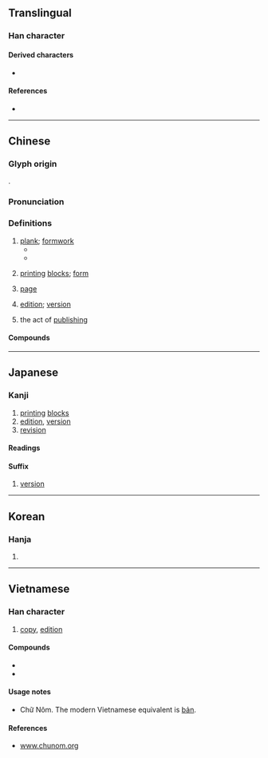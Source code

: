 {{character info}}
==Translingual==

===Han character===
{{Han char|rn=91|rad=片|as=04|sn=8|four=21047,22047|canj=LLHE,LNHE,XLNHE|ids=⿰片反}}

====Derived characters====
* {{l|mul|蝂}}

====References====
* {{Han ref|kx=0693.030|dkj=19817|dj=1106.030|hdz=32015.040|uh=7248|ud=29256|bh=AAA9|bd=43689}}

----

==Chinese==
{{zh-forms}}

===Glyph origin===
{{Han etym}}
{{Han compound|片|反|ls=psc|c1=s|c2=p}}.

===Pronunciation===
{{zh-pron
|m=bǎn
|c=baan2
|h=pfs=pán
|mn=ml,zp,tw:pán
|mn-t=bang2/boin2/bain2
|mn-t_note=bang2 - literary; boin2/bain2 - vernacular (boin2 - Chaozhou)
|w=2pe
|mc=y
|oc=y
|cat=n
}}

===Definitions===
{{zh-hanzi}}

# [[plank]]; [[formwork]] {{gloss|wooden [[slab]]s used for [[mold]]ing in [[rammed earth]] construction}}
#* {{zh-x|舜 發 於 畎-畝 之 中，^傅 ^說{yuè} 舉 於 版-築 之 間。|Shun rose from among the channelled fields. Fu Yue was called to office from the midst of his '''building frames'''.|ref=Mencius-L}}
#* {{zh-x|引 ^汾 水 灌 其 城，城 不 浸 者 三 版。|[The three armies] directed the water from River Fen to destroy the fortifications, which were submerged up to the third '''slab''' from the top.|ref=Shiji}}
# {{lb|zh|printing}} [[printing]] [[block]]s; [[form]]
#: {{zh-x|銅版|copper'''plate'''}}
#: {{zh-x|活字 版|movable type '''form'''}}
# {{lb|zh|by extension}} [[page]] {{gloss|of a [[newspaper]] or other [[media]]}}
#: {{zh-x|頭版 新聞|front-'''page''' news}}
#: {{zh-x|排版|to format a '''page'''; to [[typeset]]}}
#: {{zh-x|版面-費|{{w|article processing charge}} (literally, "'''page''' fee")}}
#: {{zh-x|㨴{kin2} 去 本 書 尾{mei5-1}二{ji6-2} 嗰 版。|Turn to the second last '''page''' of the book.|C}}
# {{lb|zh|by extension}} [[edition]]; [[version]]
#: {{zh-x|英文-版|English '''edition'''}}
#: {{zh-x|行動-版|mobile '''version''' {{q|of web pages}}}}
# {{lb|zh|by extension}} the act of [[publish]]ing
#: {{zh-x|盜版|to pirate}}
#: {{zh-x|版權 糾紛|copyright disputes}}

====Compounds====
{{zh-der|三色版|仕版|圖版|寫真版|套版|出版自由|冷式排版|乾刻版|出版|凹版|孔版印刷|再版|出版品|凹版畫|心版|底版|孔版畫|平版畫|平版|修版|凸版|嵌版構造|出版界|凸版印刷|凹版印刷|套色版畫|傅說版築|套印版畫|孔版|增訂版|四六版紙|刻版印書|出版法|原版|出版節|平版印刷|停版|初版|版尹|版權頁|手版|照相凹版|版本學|版權所有|玉版|真筆版|版次|殿版|戶版|木版畫|拼合版畫|改版|排版|版蕩|滿版|版畫|木版印刷|打字排版|版權|版式|木版|版本|石版屋|祝版|碑版|石版路|石版石|石版畫|石版印刷|版口|版圖|版稅|濃縮版|新版|珂羅版|玻璃版|玉版紙|照相製版|版面設計|版面|版築飯牛|版築|版牙|版樣|版屋|版刻|版樁|版心|照相版|照相平版|照相凸版|打屁版|洋版|石版|海外版|活字版|泥版|版輿|盜版|版籍|拼版|電腦排版|續版|第一版|銅版|鋅版|餖版|絕版|謄寫鋼版|銅版畫|航空版|製版|翻版|鋼版|雕版印刷|菊版|重版|龜版|墨版版畫|聚珍版|墨版|膠版印刷|頭版|翻版片|阿膠版|雕版|網目版|膠版|絕版書|簡版|鏤版|銅版紙|網版|雲版|節略版|鉛版|紙版|線上出版|舊版|西雙版納}}

----

==Japanese==

===Kanji===
{{ja-kanji|grade=5|rs=片04}}

# [[printing]] [[block]]s
# [[edition]], [[version]]
# [[revision]]

====Readings====
{{ja-readings
|goon=へん
|kanon=はん
|kanyoon=ばん
|kun=いた-, ふだ-
}}

====Suffix====
{{ja-pos|suffix|ばん}}

# [[version]]
#: {{ja-usex|[[短縮]]'''版'''|たんしゅく '''ばん'''|shortened '''version'''}}
#: {{ja-usex|[[第四]]'''版'''|だいよん '''ばん'''|fourth '''version'''}}

----

==Korean==

===Hanja===
{{ko-hanja|hangeul=판|eumhun=|rv=pan|mr=p'an|y=phan}}

# {{rfdef|ko|sort=片04}}

----

==Vietnamese==

===Han character===
{{vi-readings|reading=bản, bảng, bỡn, phản, ván|rs=片04}}

# [[copy]], [[edition]]

====Compounds====
* {{l|vi|出版|tr=[[xuất bản]]}}
* {{l|vi|版圖|tr=[[bản đồ]]}}

====Usage notes====
* Chữ Nôm. The modern Vietnamese equivalent is [[bản]].

====References====
* [http://www.chunom.org/pages/版 www.chunom.org]
